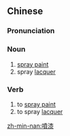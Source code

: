 {{also|喷漆}}
==Chinese==
{{zh-forms|s=喷漆}}

===Pronunciation===
{{zh-pron
|m=pēnqī
|c=pan3 cat1
|mn=phùn-chhat
|cat=n,v
}}

===Noun===
{{zh-noun}}

# [[spray paint]]
# spray [[lacquer]]

===Verb===
{{zh-verb}}

# to [[spray paint]]
# to spray [[lacquer]]

[[zh-min-nan:噴漆]]